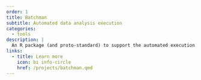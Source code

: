 ```yaml
---
order: 1
title: Batchman
subtitle: Automated data analysis execution
categories:
  - tools
description: |
  An R package (and proto-standard) to support the automated execution of data analysis code on a large number of files. A key goal is to separate the code that does the data analysis from the code that orchestrates the application of that code to data files and the management of the resulting output files. This project also offers ideas on how to organize data analysis code and output files to ensure traceability and reproducibility.
links:
  - title: Learn more
    icon: bi info-circle
    href: /projects/batchman.qmd
---
```

